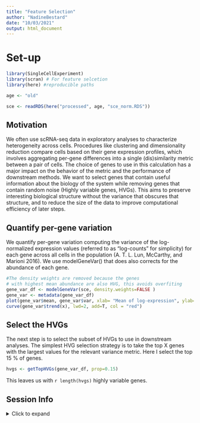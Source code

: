 ```yaml
---
title: "Feature Selection"
author: "NadineBestard"
date: "10/03/2021"
output: html_document
---
```

# Set-up
```r
library(SingleCellExperiment)
library(scran) # For feature selcetion
library(here) #reproducible paths
```

```r
age <- "old"
```

```r
sce <- readRDS(here("processed", age, "sce_norm.RDS"))
```

## Motivation

We often use scRNA-seq data in exploratory analyses to characterize heterogeneity across cells. Procedures like clustering and dimensionality reduction compare cells based on their gene expression profiles, which involves aggregating per-gene differences into a single (dis)similarity metric between a pair of cells. The choice of genes to use in this calculation has a major impact on the behavior of the metric and the performance of downstream methods. We want to select genes that contain useful information about the biology of the system while removing genes that contain random noise (Highly variable genes, HVGs). This aims to preserve interesting biological structure without the variance that obscures that structure, and to reduce the size of the data to improve computational efficiency of later steps.

## Quantify per-gene variation

We quantify per-gene variation computing the variance of the log-normalized expression values (referred to as “log-counts” for simplicity) for each gene across all cells in the population (A. T. L. Lun, McCarthy, and Marioni 2016).
We use modelGeneVar() that does also corrects for the abundance of each gene.

```r
#The density weights are removed because the genes
# with highest mean abundance are also HVG, this avoids overfiting
gene_var_df <- modelGeneVar(sce, density.weights=FALSE )
gene_var <- metadata(gene_var_df)
plot(gene_var$mean, gene_var$var, xlab= "Mean of log-expression", ylab= "Variance of log-expression")
curve(gene_var$trend(x), lwd=2, add=T, col = "red")
```

## Select the HVGs

The next step is to select the subset of HVGs to use in downstream analyses. The simplest HVG selection strategy is to take the top X genes with the largest values for the relevant variance metric.
Here I select the top 15 % of genes.

```r
hvgs <- getTopHVGs(gene_var_df, prop=0.15)
```

This leaves us with `r length(hvgs)` highly variable genes. 

## Session Info

<details>
  <summary>Click to expand </summary>
```r
sessionInfo()
```

</details>